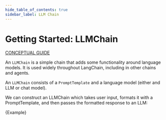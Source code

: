 ```yaml
---
hide_table_of_contents: true
sidebar_label: LLM Chain
---
```



# Getting Started: LLMChain

[CONCEPTUAL GUIDE](https://docs.langchain.com/docs/components/chains/llm-chain)

An `LLMChain` is a simple chain that adds some functionality around language models. It is used widely throughout LangChain, including in other chains and agents.

An `LLMChain` consists of a `PromptTemplate` and a language model (either and LLM or chat model).

We can construct an LLMChain which takes user input, formats it with a PromptTemplate, and then passes the formatted response to an LLM:

<CodeBlock language="typescript">{Example}</CodeBlock>
